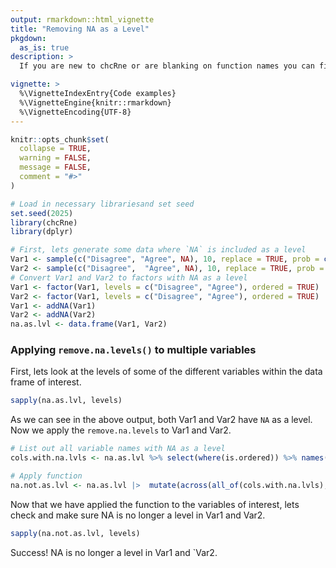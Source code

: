 ```yaml
---
output: rmarkdown::html_vignette
title: "Removing NA as a Level"
pkgdown:
  as_is: true
description: >
  If you are new to chcRne or are blanking on function names you can find documentation on the functions including  examples here.

vignette: >
  %\VignetteIndexEntry{Code examples}
  %\VignetteEngine{knitr::rmarkdown}
  %\VignetteEncoding{UTF-8}
---
```

```r
knitr::opts_chunk$set(
  collapse = TRUE,
  warning = FALSE,
  message = FALSE,
  comment = "#>"
)
```

```r
# Load in necessary librariesand set seed
set.seed(2025)
library(chcRne)
library(dplyr)
```


```r
# First, lets generate some data where `NA` is included as a level
Var1 <- sample(c("Disagree", "Agree", NA), 10, replace = TRUE, prob = c(0.3, 0.4, 0.3))
Var2 <- sample(c("Disagree",  "Agree", NA), 10, replace = TRUE, prob = c(0.3, 0.3, 0.4))
# Convert Var1 and Var2 to factors with NA as a level
Var1 <- factor(Var1, levels = c("Disagree", "Agree"), ordered = TRUE)
Var2 <- factor(Var1, levels = c("Disagree", "Agree"), ordered = TRUE)
Var1 <- addNA(Var1)
Var2 <- addNA(Var2)
na.as.lvl <- data.frame(Var1, Var2)
```

### Applying `remove.na.levels()` to multiple variables

First, lets look at the levels of some of the different variables within the data frame of interest.
```r
sapply(na.as.lvl, levels)
```

As we can see in the above output, both Var1 and Var2 have `NA` as a level. Now we apply the `remove.na.levels` to Var1 and Var2.
```r
# List out all variable names with NA as a level
cols.with.na.lvls <- na.as.lvl %>% select(where(is.ordered)) %>% names()

# Apply function
na.not.as.lvl <- na.as.lvl |>  mutate(across(all_of(cols.with.na.lvls), ~remove.na.levels(.x)))
```

Now that we have applied the function to the variables of interest, lets check and make sure NA is no longer a level in Var1 and Var2.
```r
sapply(na.not.as.lvl, levels)
```

Success! NA is no longer a level in Var1 and `Var2.




